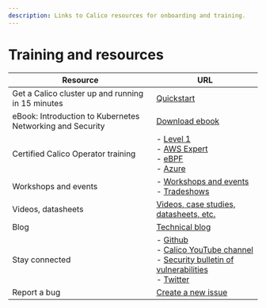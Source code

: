 ```yaml
---
description: Links to Calico resources for onboarding and training.
---
```


# Training and resources

| Resource                                                  | URL                                                                                                                                                                                                                                                                                                                                                |
| --------------------------------------------------------- | -------------------------------------------------------------------------------------------------------------------------------------------------------------------------------------------------------------------------------------------------------------------------------------------------------------------------------------------------- |
| Get a Calico cluster up and running in 15 minutes         | [Quickstart](../getting-started/kubernetes/quickstart.mdx)                                                                                                                                                                                                                                                                                         |
| eBook: Introduction to Kubernetes Networking and Security | [Download ebook](https://www.tigera.io/lp/kubernetes-networking-ebook/)                                                                                                                                                                                                                                                                            |
| Certified Calico Operator training                        | - [Level 1](https://academy.tigera.io/course/certified-calico-operator-level-1/)<br/>- [AWS Expert](https://academy.tigera.io/course/certified-calico-operator-aws-expert/)<br/>- [eBPF](https://academy.tigera.io/course/certified-calico-operator-ebpf/)<br/>- [Azure](https://academy.tigera.io/course/certified-calico-operator-azure-expert/) |
| Workshops and events                                      | - [Workshops and events](https://www.tigera.io/events/)<br />- [Tradeshows](https://www.tigera.io/tradeshows/)                                                                                                                                                                                                                                     |
| Videos, datasheets                                        | [Videos, case studies, datasheets, etc.](https://www.tigera.io/resources/)                                                                                                                                                                                                                                                                         |
| Blog                                                      | [Technical blog](https://www.tigera.io/blog/)                                                                                                                                                                                                                                                                                                      |
| Stay connected                                            | - [Github](https://github.com/projectcalico/calico)<br/>- [Calico YouTube channel](https://www.youtube.com/channel/UCFpTnXDNcBoXI4gqCDmegFA)<br/>- [Security bulletin of vulnerabilities](https://www.tigera.io/security-bulletins/)<br/>- [Twitter](https://twitter.com/projectcalico)                                                            |
| Report a bug                                              | [Create a new issue](https://github.com/projectcalico/calico/issues)                                                                                                                                                                                                                                                                               |
